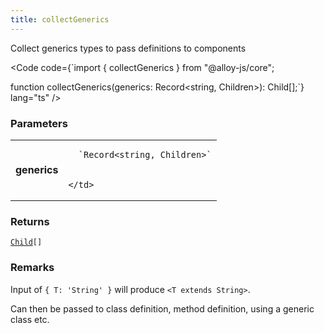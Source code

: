 ```yaml
---
title: collectGenerics
---
```





Collect generics types to pass definitions to components

<Code code={`import { collectGenerics } from "@alloy-js/core";

function collectGenerics(generics: Record<string, Children>): Child[];`} lang="ts" />

### Parameters

<table>
  <tr>
    <td style="text-align: right;font-weight: bold;">generics</td>
    <td>
    
      `Record<string, Children>`
      
      
    </td>
  </tr>
</table>



### Returns

<code><a href="../../../core/types/child/">Child</a>[]</code>






  ### Remarks

Input of `{ T: 'String' }` will produce `<T extends String>`.

Can then be passed to class definition, method definition, using a generic class etc.






